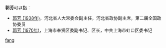 '''郭芳'''可以指：
* [[郭芳_(1908年)|郭芳 (1908年)]]，河北省人大常委会副主任，河北省政协副主席，第二届全国政协委员
* [[郭芳_(1970年)|郭芳 (1970年)]]，上海市奉贤区委副书记、区长，中共上海市虹口区委书记

{{disambig}}

[[Category:二字郭姓人名消歧义|fang]]